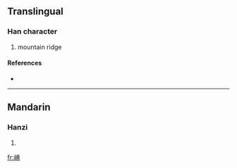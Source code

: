 ==Translingual==

===Han character===
{{Han char|rn=46|rad=山|as=10|sn=13|four=|canj=山火金月 (UFCB)}}

# mountain ridge

====References====
* {{Han ref|kx=0317.510|dkj=08372|dj=0618.180|hdz=10792.010|uh=5D74|ud=23924}}

----

==Mandarin==

===Hanzi===
{{cmn-hanzi|pin=[[jí]] ([[ji2]]), [[qiáng]] ([[qiang2]])|wg=chi<sup>2</sup>, ch'iang<sup>2</sup>}}

# {{defn|Mandarin}}

[[fr:嵴]]